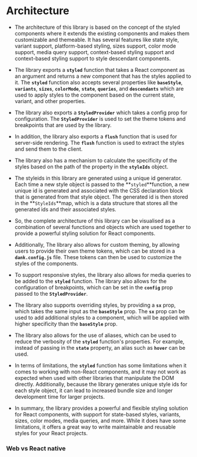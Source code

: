
<Meta title="advanced/Architecture" />

# Architecture

- The architecture of this library is based on the concept of the styled components where it extends the existing components and makes them customizable and themeable. It has several features like state style, variant support, platform-based styling, sizes support, color mode support, media query support, context-based styling support and context-based styling support to style descendant components.
- The library exports a **`styled`** function that takes a React component as an argument and returns a new component that has the styles applied to it. The **`styled`** function also accepts several properties like **`baseStyle`**, **`variants`**, **`sizes`**, **`colorMode`**, **`state`**, **`queries`**, and **`descendants`** which are used to apply styles to the component based on the current state, variant, and other properties.
- The library also exports a **`StyledProvider`** which takes a config prop for configuration. The **`StyledProvider`** is used to set the theme tokens and breakpoints that are used by the library.
- In addition, the library also exports a **`flush`** function that is used for server-side rendering. The **`flush`** function is used to extract the styles and send them to the client.
- The library also has a mechanism to calculate the specificity of the styles based on the path of the property in the **`styleIds`** object.
- The styleids in this library are generated using a unique id generator. Each time a new style object is passed to the **`styled`**function, a new unique id is generated and associated with the CSS declaration block that is generated from that style object. The generated id is then stored in the **`StyleIds`**map, which is a data structure that stores all the generated ids and their associated styles.
- So, the complete architecture of this library can be visualised as a combination of several functions and objects which are used together to provide a powerful styling solution for React components.

- Additionally, The library also allows for custom theming, by allowing users to provide their own theme tokens, which can be stored in a **`dank.config.js`** file. These tokens can then be used to customize the styles of the components.
- To support responsive styles, the library also allows for media queries to be added to the **`styled`** function. The library also allows for the configuration of breakpoints, which can be set in the **`config`** prop passed to the **`StyledProvider`**.
- The library also supports overriding styles, by providing a **`sx`** prop, which takes the same input as the **`baseStyle`** prop. The **`sx`** prop can be used to add additional styles to a component, which will be applied with higher specificity than the **`baseStyle`** prop.

- The library also allows for the use of aliases, which can be used to reduce the verbosity of the **`styled`** function's properties. For example, instead of passing in the **`state`** property, an alias such as **`hover`** can be used.
- In terms of limitations, the **`styled`** function has some limitations when it comes to working with non-React components, and it may not work as expected when used with other libraries that manipulate the DOM directly. Additionally, because the library generates unique style ids for each style object, it can lead to increased bundle size and longer development time for larger projects.
- In summary, the library provides a powerful and flexible styling solution for React components, with support for state-based styles, variants, sizes, color modes, media queries, and more. While it does have some limitations, it offers a great way to write maintainable and reusable styles for your React projects.

### Web vs React native
